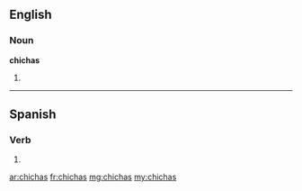 ==English==

===Noun===
'''chichas'''

# {{plural of|chicha}}

----

==Spanish==

===Verb===
{{es-verb-form|chichar}}

# {{es-verb form of|ending=ar|mood=indicative|tense=present|pers=2|formal=no|number=singular|[[chichar]]}}

[[ar:chichas]]
[[fr:chichas]]
[[mg:chichas]]
[[my:chichas]]